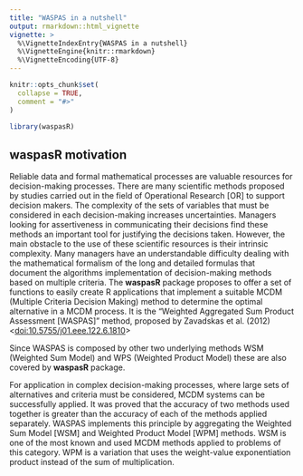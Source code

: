 ```yaml
---
title: "WASPAS in a nutshell"
output: rmarkdown::html_vignette
vignette: >
  %\VignetteIndexEntry{WASPAS in a nutshell}
  %\VignetteEngine{knitr::rmarkdown}
  %\VignetteEncoding{UTF-8}
---
```


```r
knitr::opts_chunk$set(
  collapse = TRUE,
  comment = "#>"
)
```

```r
library(waspasR)
```

## waspasR motivation

Reliable data and formal mathematical processes are valuable resources for decision-making processes. There are many scientific methods proposed by studies carried out in the field of Operational Research [OR] to support decision makers. The complexity of the sets of variables that must be considered in each decision-making increases uncertainties. Managers looking for assertiveness in communicating their decisions find these methods an important tool for justifying the decisions taken. However, the main obstacle to the use of these scientific resources is their intrinsic complexity. Many managers have an understandable difficulty dealing with the mathematical formalism of the long and detailed formulas that document the algorithms implementation of decision-making methods based on multiple criteria. The **waspasR** package proposes to offer a set of functions to easily create R applications that implement a suitable MCDM (Multiple Criteria Decision Making) method to determine the optimal alternative in a MCDM process. It is the "Weighted Aggregated Sum Product Assessment [WASPAS]" method, proposed by Zavadskas et al. (2012) \<<doi:10.5755/j01.eee.122.6.1810>\>

Since WASPAS is composed by other two underlying methods WSM (Weighted Sum Model) and WPS (Weighted Product Model) these are also covered by **waspasR** package.

For application in complex decision-making processes, where large sets of alternatives and criteria must be considered, MCDM systems can be successfully applied. It was proved that the accuracy of two methods used together is greater than the accuracy of each of the methods applied separately. WASPAS implements this principle by aggregating the Weighted Sum Model [WSM] and Weighted Product Model [WPM] methods. WSM is one of the most known and used MCDM methods applied to problems of this category. WPM is a variation that uses the weight-value exponentiation product instead of the sum of multiplication.
